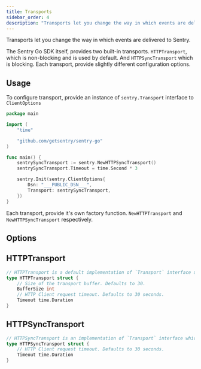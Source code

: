 ```yaml
---
title: Transports
sidebar_order: 4
description: "Transports let you change the way in which events are delivered to Sentry."
---
```


Transports let you change the way in which events are delivered to Sentry.

The Sentry Go SDK itself, provides two built-in transports. `HTTPTransport`, which is non-blocking and is used by default. And `HTTPSyncTransport` which is blocking. Each transport, provide slightly different configuration options.

## Usage

To configure transport, provide an instance of `sentry.Transport` interface to `ClientOptions`

<SignInNote />

```go
package main

import (
	"time"

	"github.com/getsentry/sentry-go"
)

func main() {
	sentrySyncTransport := sentry.NewHTTPSyncTransport()
	sentrySyncTransport.Timeout = time.Second * 3

	sentry.Init(sentry.ClientOptions{
		Dsn: "___PUBLIC_DSN___",
		Transport: sentrySyncTransport,
	})
}
```

Each transport, provide it's own factory function. `NewHTTPTransport` and `NewHTTPSyncTransport` respectively.

## Options

## HTTPTransport

```go
// HTTPTransport is a default implementation of `Transport` interface used by `Client`.
type HTTPTransport struct {
	// Size of the transport buffer. Defaults to 30.
	BufferSize int
	// HTTP Client request timeout. Defaults to 30 seconds.
	Timeout time.Duration
}
```

## HTTPSyncTransport

```go
// HTTPSyncTransport is an implementation of `Transport` interface which blocks after each captured event.
type HTTPSyncTransport struct {
	// HTTP Client request timeout. Defaults to 30 seconds.
	Timeout time.Duration
}
```
